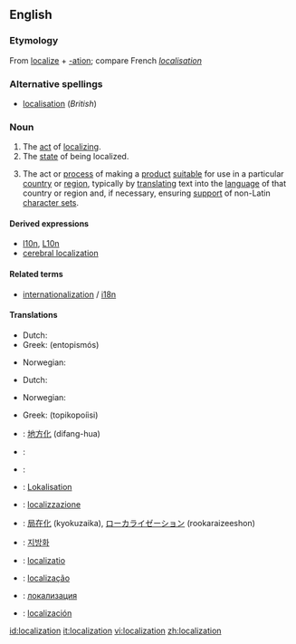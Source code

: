 {{see|localisation}}
{{wikipedia}}
==English==

===Etymology===
From [[localize]] + [[-ation]]; compare French ''[[localisation#French|localisation]]''

===Alternative spellings===
* [[localisation]] (''British'')

===Noun===
{{en-noun}}

# The [[act]] of [[localize|localizing]].
# The [[state]] of being localized.
# {{context|software engineering}} The act or [[process]] of making a [[product]] [[suitable]] for use in a particular [[country]] or [[region]], typically by [[translate|translating]] text into the [[language]] of that country or region and, if necessary, ensuring [[support]] of non-Latin [[character set]]s.

====Derived expressions====
{{rfc-header|Derived expressions}}
* [[l10n]], [[L10n]]
* [[cerebral localization]]

====Related terms====
* [[internationalization]] / [[i18n]]

====Translations====
{{trans-top|act of localizing}}
*Dutch: {{t|nl|localisatie|f}}
*Greek: {{t|el|εντοπισμός|m}} (entopismós)
{{trans-mid}}
*Norwegian: {{t-|no|lokalisering|f}}
{{trans-bottom}}

{{trans-top|state of being localized}}
*Dutch: {{t|nl|localisatie|f}}
{{trans-mid}}
*Norwegian: {{t-|no|lokalisering|f}}
{{trans-bottom}}

{{trans-top|software engineering: act or process of making a product suitable for use in a particular country or region}}
*Greek: {{t|el|τοπικοποίηση|f}} (topikopoíisi)
{{trans-mid}}
{{trans-bottom}}

{{checktrans}}
{{trans-top|Translations to be checked}}
*{{ttbc|Chinese}}: [[地方化]] (difang-hua)
*{{ttbc|Dutch}}: {{t|nl|localisatie|f}}
*{{ttbc|French}}: {{t|fr|localisation|f}}
*{{ttbc|German}}: [[Lokalisation]]
*{{ttbc|Italian}}: [[localizzazione]]
{{trans-mid}}
*{{ttbc|Japanese}}: [[局在化]] (kyokuzaika), [[ローカライゼーション]] (rookaraizeeshon)
*{{ttbc|Korean}}: [[지방화]]
*{{ttbc|Latin}}: [[localizatio]]
*{{ttbc|Portuguese}}: [[localização]]
*{{ttbc|Russian}}: [[локализация]]
*{{ttbc|Spanish}}: [[localización]]
{{trans-bottom}}

[[id:localization]]
[[it:localization]]
[[vi:localization]]
[[zh:localization]]